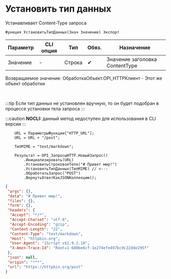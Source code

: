 ﻿---
sidebar_position: 5
description: Установить тип данных  и другие функции для работы с HTTP-клиент в Открытом пакете интеграций - бесплатной open-source библиотеке интеграций для 1С:Предприятие 8, OneScript и CLI
keywords: [1C, 1С, 1С:Предприятие, 1С:Предприятие 8.3, API, Интеграция, Сервисы, Обмен, OneScript, CLI, HTTP-клиент]
---


# Установить тип данных 
 Устанавливает Content-Type запроса



`Функция УстановитьТипДанных(Знач Значение) Экспорт`

  | Параметр | CLI опция | Тип | Обяз. | Назначение |
  |-|-|-|-|-|
  | Значение | - | Строка | &#x2714; | Значение заголовка ContentType |

  
  Возвращаемое значение:   ОбработкаОбъект.OPI_HTTPКлиент -  Этот же объект обработки

<br/>

:::tip
Если тип данных не установлен вручную, то он будет подобран в процессе установки тела запроса
:::

:::caution
**NOCLI:** данный метод недоступен для использования в CLI версии
:::
<br/>



```bsl title="Пример использования для 1С:Предприятие/OneScript"
    URL = ПараметрыФункции["HTTP_URL"];
    URL = URL + "/post";

    ТипMIME = "text/markdown";

    Результат = OPI_ЗапросыHTTP.НовыйЗапрос()
        .Инициализировать(URL)
        .УстановитьСтроковоеТело("# Привет мир!")
        .УстановитьТипДанных(ТипMIME) // <---
        .ОбработатьЗапрос("POST")
        .ВернутьОтветКакJSONКоллекцию();
```
    



```json title="Результат"
{
 "args": {},
 "data": "# Привет мир!",
 "files": {},
 "form": {},
 "headers": {
  "Accept": "*/*",
  "Accept-Charset": "utf-8",
  "Accept-Encoding": "gzip",
  "Content-Length": "22",
  "Content-Type": "text/markdown",
  "Host": "httpbin.org",
  "User-Agent": "1Script v$1.9.2.10",
  "X-Amzn-Trace-Id": "Root=1-680be6cf-1e274efe497bc9c22dde295f"
 },
 "json": null,
 "origin": "***",
 "url": "https://httpbin.org/post"
}
```
